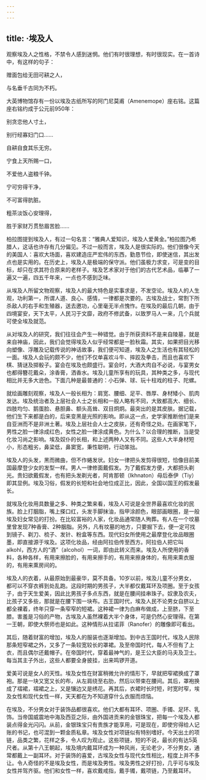 ```yaml
---
---
---
```

title: ·埃及人
---




观察埃及人之性格，不禁令人感到迷惘。他们有时很理想，有时很现实。在一首诗中，有这样的句子：

赠面包给无田可耕之人，

与名垂千古同为不朽。



大英博物馆存有一份以埃及古纸所写的阿门尼莫甫（Amenemope）座右铭。这篇座右铭约成于公元前950年：

别贪恋他人寸土，

别行经寡妇门口……

自耕自食其乐无穷。

宁食上天所赐一口，

不爱他人盗粮千钟。

宁可穷得干净，

不可富得肮脏。

粗茶淡饭心安理得，

胜于家财万贯愁眉苦脸……



柏拉图提到埃及人，有过一句名言：“雅典人爱知识，埃及人爱黄金。”柏拉图乃希腊人，这话也许存有几分偏见。不过一般而言，埃及人是很实际的。他们很像今天的美国人：喜欢大场面，喜欢建造庄严宏伟的东西，勤恳节俭，即使迷信，其出发点也是实用的。在历史上，埃及人是极端的保守派。他们虽极力求变，可是变的目标，却只在求其符合原来的老样子。埃及艺术家对于他们的古代艺术品，临摹了一遍又一遍，四五千年来，一点也不感到乏味。

从埃及人所留文物观察，埃及人的最大特色是实事求是，不发空论。埃及人的人生观，功利第一，所谓人道、良心、感情，一律都是次要的。古埃及战士，常割下所杀敌人的右手和生殖器，送去邀功，心里毫无半点愧怍。在埃及的最后几朝，由于四境宴安，天下太平，人民习于文靡，政府不修武备，以致罗马人一来，几个兵就可使全埃及就范。

从对埃及人的研究，我们往往会产生一种错觉。由于所获资料不是来自陵墓，就是来自神庙，因此，我们会觉得埃及人似乎经常都是一脸秋霜。其实，如果把目光移向塑像、浮雕及记载传说的神话故事，我们便可知道，埃及人之生活也有其轻松的一面。埃及人会玩的颇不少，他们不仅单喜欢斗牛、摔跤及拳击，而且也喜欢下棋、猜谜及掷骰子。宴会在埃及也颇盛行。宴会时，大酒大肉自不必说，与宴男女也都得簪花戴朵，涂香膏，洒香水。埃及儿童所享有的玩具，其种类之多，与现代相比并无多大逊色。下面几种是最普通的：小石弹、球、玩十柱戏的柱子、陀螺。

就绘画雕刻观察，埃及人一般长相为：肩宽、腰细、足平、唇厚、身材矮小、肌肉发达。埃及统治者及上层社会人士之长相和一般人略有不同，大致都高大、细长、四肢均匀、鹅蛋脸、悬胆鼻、额头高耸、双目炯炯。最突出的是其皮肤。据记载，他们生下来都是白的，后来变黑是光照的影响。即从这一点，史学家推断他们是来自亚洲而不是非洲土著。埃及上层社会人士之皮肤，还有奇怪之处。在画家笔下，男性之脸一律涂成红色，女性之脸一律涂成黄色。为什么？以合理的推断，当是受化妆习尚之影响。埃及奴仆的长相，和上述两种人又有不同。这些人大半身材短小，形态粗劣，鼻梁低，鼻窦宽，秉性聪明，行动笨拙。

埃及人的头发，黑而微曲，但不作蜷发状。妇女一律把头发剪得很短，恰像目前美国最摩登少女的发型一样。男人一律修面戴假发。为了戴假发方便，大都把头剃光。贵妇欲戴假发，也有把头发剃光者，阿肯那顿（Ikhnaton）母后泰伊（Tiy）即其显例。埃及习俗，假发的长短和社会地位成正比，因此，全国以国王的假发最长。

就埃及化妆用具数量之多、种类之繁来看，埃及人可说是全世界最喜欢化妆的民族。脸上打胭脂，嘴上搽口红，头发手脚抹油，指甲涂颜色，眼部画眼圈，是一般埃及妇女常见的打扮。在比较富裕的人家，化妆品通常随人殉葬。有人在一个坟墓里曾发现7种香膏、2种胭脂。另外，凡有坟墓的地方，只要掘下去，便一定可找到镜子、剃刀、梳子、发针、粉盒等东西。现代妇女所使用之最摩登化妆品眼圈墨，即直接源于埃及。这项化妆品，经由阿拉伯传至西方。阿拉伯人把它叫alkohl，西方人的“酒”（alcohol）一词，即由此转义而来。埃及人所使用的香料，各种各样，有用来擦脸的，有用来擦手的，有用来擦身体的，有用来熏衣服的，有用来熏房间的。

埃及人的衣着，从最原始到最豪华，莫不具备。10岁以前，埃及儿童不分男女，都可以不穿衣裤到处乱跑。这段时期的男孩子，大半都仅戴耳环及项圈。至于女孩子，由于天生爱美，因此比男孩子多点东西，就是在腰间挂串珠子。奴隶及农夫，比孩子又多些，那就是在腰下围一块布。古王国时代，埃及人民不论男女自脐以上都全裸着，终年只穿一条窄窄的短裙。这种裙一律为白麻布做成，上至脐，下至膝。害羞是习俗的产物，古埃及人虽然裸着大半个身体，可是仍然心安理得。在第一王朝，即使大祭师也是如此。这种情形从拉诺菲（Ranofer）的雕像即可看出。

其后，随着财富的增加，埃及人的服装也逐渐增加。到中古王国时代，埃及人民除那条短窄裙之外，又多了一条较宽较长的罩裙。及至帝国时代，每人不但有了上衣，而且偶尔还戴帽子。在帝国时代，穿着最神气的，是王公大臣的马夫及卫士。每当其主子外出，这些人都要全身披挂，出来鸣锣开道。

爱美可说是女人的天性。埃及女性在财富稍微允许的情形下，早就把窄裙换成了罩袍。那是一块又宽又长的布，从左肩绕至右肋，然后以带束在腰间。其后，罩袍换成了褶裙，褶裙之上，又是镶边又是绣花。再其后，衣裙时长时短，时宽时窄，埃及女性和现代女性一样，天天都在为不知道穿什么衣服而烦恼。

在埃及，不分男女对于装饰品都很喜欢。他们大都有耳环、项圈、手镯、足环、乳饰。当帝国威震地中海及西亚之际，由外国进贡来的金银珠宝，把每一个埃及人都装点得金光闪闪。从前，金银珠宝只有贵族才能享用，可是现在，即使穷得给人记账的书记，也可混到一颗金质私章。埃及女性对项链似有特别嗜好。今天出土的项链，品类之繁，花样之多，令人叹为观止。这些项链，短的不说，最长的有达5英尺者。从第十八王朝起，埃及境内戴耳环成为一种风尚，无论老少，不分男女，通常都戴上一副耳环。对于装饰的喜爱，古埃及女性与现代女性相比，程度上并不多让。令人奇怪的不是埃及女性，而是埃及男性。埃及男性之好打扮，几乎可与埃及女性并驾齐驱。他们和女性一样，喜欢戴戒指，戴手镯，戴项链，乃至戴耳环。